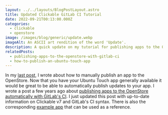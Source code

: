 ```yaml
---
layout: ../../layouts/BlogPostLayout.astro
title: Updated Clickable GitLab CI Tutorial
date: 2022-09-21T00:13:00.000Z
categories:
  - clickable
  - openstore
image: /images/blog/generic/update.webp
imageAlt: An ASCII art rendition of the word 'Update'.
description: A quick update on my tutorial for publishing apps to the OpenStore via GitLab's CI.
relatedPosts:
  - publishing-apps-to-the-openstore-with-gitlab-ci
  - how-to-publish-an-ubuntu-touch-app
---
```

In my [last post](/blog/how-to-publish-an-ubuntu-touch-app/), I wrote about
how to manually publish an app to the OpenStore. Now that you have your Ubuntu
Touch app generally available it would be great to be able to automatically publish
updates to your app. I wrote a post a few years ago about
[publishing apps to the OpenStore automatically with GitLab's CI](/blog/publishing-apps-to-the-openstore-with-gitlab-ci/).
I just updated this post with up-to-date information on Clickable v7 and GitLab's CI
syntax. There is also the corresponding [example app](https://gitlab.com/clickable/clickable-gitlab-ci-test)
that can be used as a reference.

<Donate />
